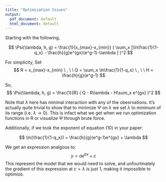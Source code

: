 ```yaml
---
title: "Optimization Issues"
output:
  pdf_document: default
  html_document: default
---
```


Starting with the following,

$$
  \Psi(\lambda, h, g) = \frac{1}{x_{max}-x_{min}} ( \sum_x [\ln\frac{1}{1-q_x} - \frac{h}{g}e^{gx}(e^g-1)-\lambda ] )^2
$$

For simplicity, Set 
$$
  R = x_{max}-x_{min}  \ , \ \ 
  Q = \sum_x \ln\frac{1}{1-q_x} \ , \ \ 
  H = \frac{h}{g}(e^g-1)
$$

So,
$$
  \Psi(\lambda, h, g) = \frac{1}{R} ( Q - R\lambda - H\sum_x e^{gx} )^2
$$

Note that $\lambda$ here has minimal interaction with any of the obesrvations. It's actually quite trivial to show that to minimize $\Psi$ on $\lambda$ we set $\lambda$ to minimum of its range (i.e. $\lambda \rightarrow 0$). This is infact what we get when we run optimization functions in R or visualize $\Psi$ through brute force.

Additionally, if we took the exponent of equation (10) in your paper:

$$
\ln(\frac{1}{1-q_x}) = \frac{h}{g}(e^g-1)e^{gx} + \lambda
$$

We get an expression analgous to:
$$
y = ae^{bx} + c
$$
This represent the model that we would need to solve, and unfourtinately the gradient of this expression at $c=\lambda$ is just $1$, making it impossible to optimize.

